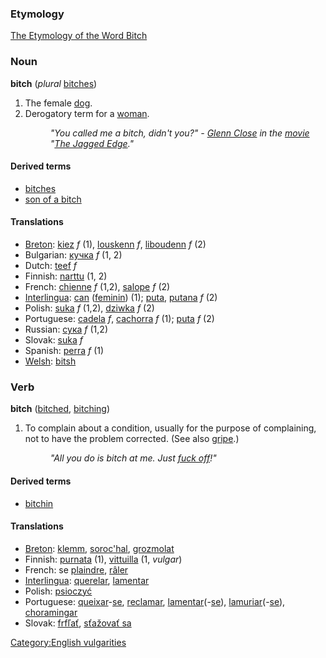 === Etymology ===
[http://www.roxanne.org/~maeve/bitch.html The Etymology of the Word Bitch]

=== Noun ===
'''bitch''' (''plural'' [[bitches]])
# The female [[dog]].
# Derogatory term for a [[woman]].
#:''"You called me a bitch, didn't you?" - [[w:Glenn Close|Glenn Close]] in the [[movie]] "[[w:The Jagged Edge|The Jagged Edge]]."''

====Derived terms====
*[[bitches]]
*[[son of a bitch]]

==== Translations ====
*[[Breton]]: [[kiez]] ''f'' (1), [[louskenn]] ''f'', [[liboudenn]] ''f'' (2)
*Bulgarian: [[кучка]] ''f'' (1, 2)
*Dutch: [[teef]] ''f''
*Finnish: [[narttu]] (1, 2)
*French: [[chienne]] ''f'' (1,2), [[salope]] ''f'' (2)
*[[Interlingua]]: [[can]] ([[feminin]]) (1); [[puta]], [[putana]] ''f'' (2)
*Polish: [[suka]] ''f'' (1,2), [[dziwka]] ''f'' (2)
*Portuguese: [[cadela]] ''f'', [[cachorra]] ''f'' (1); [[puta]] ''f'' (2)
*Russian: [[сука]] ''f'' (1,2)
*Slovak: [[suka]] ''f''
*Spanish: [[perra]] ''f'' (1)
*[[Welsh]]: [[bitsh]]

=== Verb ===
'''bitch''' ([[bitched]], [[bitching]])

# To complain about a condition, usually for the purpose of complaining, not to have the problem corrected. (See also [[gripe]].)
#:''"All you do is bitch at me. Just [[fuck off]]!"''

====Derived terms====
*[[bitchin]]

==== Translations ====
*[[Breton]]: [[klemm]], [[soroc'hal]], [[grozmolat]]
*Finnish: [[purnata]] (1), [[vittuilla]] (1, ''vulgar'')
*French: se [[plaindre]], [[râler]]
*[[Interlingua]]: [[querelar]], [[lamentar]]
*Polish: [[psioczyć]]
*Portuguese: [[queixar]]-[[se]], [[reclamar]], [[lamentar]](-[[se]]), [[lamuriar]](-[[se]]), [[choramingar]]
*Slovak: [[frfľať]], [[sťažovať sa]]

[[Category:English vulgarities]]